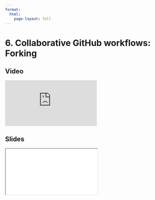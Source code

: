 ```yaml
---
format:
  html:
    page-layout: full
---
```


# 6. Collaborative GitHub workflows: Forking

::: {.panel-tabset .nav-pills}

## Video

<iframe
    class="video"
    src="https://www.youtube.com/embed/Tn1VRCSiRzc?start=1682&end=2144&rel=0" 
    title="Module 5 Video - Collaborative GitHub workflows: Forking"
    frameborder="0"
    allow="accelerometer; autoplay; clipboard-write; encrypted-media; gyroscope; picture-in-picture"
    allowfullscreen
></iframe>

## Slides

<iframe
    class="slide-deck"
    src="slides/module5_11.html"
></iframe>

:::
